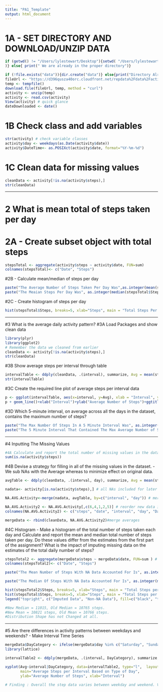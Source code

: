 ```yaml
---
title: "PA1_Template"
output: html_document
---
```


# 1A - SET DIRECTORY AND DOWNLOAD/UNZIP DATA
```r
if (getwd() != "/Users/lylestewart/Desktop"){setwd( "/Users/lylestewart/Desktop"
)} else{ print(" We are already in the proper directory")}

if (!file.exists("data")){dir.create("data")} else{print("Directory Already Exists")}
fileUrl <- "https://d396qusza40orc.cloudfront.net/repdata%2Fdata%2Factivity.zip"
temp <- tempfile()
download.file(fileUrl, temp, method = "curl")
activity <- unzip(temp)
activity <- read.csv(activity)
View(activity) # quick glance 
dateDownloaded <- date()
```
# 1B Check class and add variables 
```r
str(activity) # check variable classes  
activity$day <- weekdays(as.Date(activity$date))
activity$DateTime<- as.POSIXct(activity$date, format="%Y-%m-%d") 
```
# 1C Clean data for missing values 
```r
cleanData <- activity[!is.na(activity$steps),]
str(cleanData)
```

_____________________________________________
# 2 What is mean total of steps taken per day
# 2A - Create subset object with total steps
```r
stepsTotal <- aggregate(activity$steps ~ activity$date, FUN=sum)
colnames(stepsTotal)<- c("Date", "Steps")
```
#2B  - Calculate mean/median of steps per day
```r
paste("The Average Number of Steps Taken Per Day Was",as.integer(mean(stepsTotal$Steps)), "Steps")
paste("The Meaian Steps Per Day Was", as.integer(median(stepsTotal$Steps)),"Steps")
```
#2C  - Create histogram of steps per day 
```r
hist(stepsTotal$Steps, breaks=5, xlab="Steps", main = "Total Steps Per Day", col = "turquoise")
```

_____________________________________________
#3 What is the average daily activity pattern?
#3A Load Packages and show clean data 
```r
library(plyr)
library(ggplot2)
# Remember the data we cleaned from earlier
cleanData <- activity[!is.na(activity$steps),]
str(cleanData)
```

#3B Show average steps per interval through table
```r
intervalTable <- ddply(cleanData, .(interval), summarize, Avg = mean(steps))
str(intervalTable)
```

#3C Create the required line plot of average steps per interval data 
```r
p <- ggplot(intervalTable, aes(x=interval, y=Avg), xlab = "Interval", ylab="Average Number of Steps")
p + geom_line()+xlab("Interval")+ylab("Average Number of Steps")+ggtitle("Average Number of Steps per Interval")
```

#3D Which 5-minute interval, on average across all the days in the dataset, contains the maximum number of steps?
```r

paste("The Max Number Of Steps In A 5 Minute Interval Was", as.integer( max(intervalTable$Avg)), "Steps")
paste("The 5 Minute Interval That Contained The Max Average Number of Steps Was The", intervalTable[intervalTable$Avg==maxSteps,1], "Interval" )
```

_____________________________________________
#4 Inputting The Missing Values
```r
#4A Calculate and report the total number of missing values in the dataset (i.e. the total number of rows with NAs)
sum(is.na(activity$steps)) 
```

#4B Devise a strategy for filling in all of the missing values in the dataset. - We sub NAs with the Average whereas to minimize effect on original data. 
```r
avgTable <- ddply(cleanData, .(interval, day), summarize, Avg = mean(steps)) # avg steps per weekday/ interval 

nadata<- activity[is.na(activity$steps),] # all NAs included for later substitution

NA.AVG.Activity<-merge(nadata, avgTable, by=c("interval", "day")) # merge the NA and non NA data 

NA.AVG.Activity2 <- NA.AVG.Activity[,c(6,4,1,2,5)] # reorder new data in same format as the clean 
colnames(NA.AVG.Activity2) <- c("steps", "date", "interval", "day", "DateTime")

mergeData <- rbind(cleanData, NA.AVG.Activity2)#merge averages 
```
#4C Histogram - Make a histogram of the total number of steps taken each day and Calculate and report the mean and median total number of steps taken per day. Do these values differ from the estimates from the first part of the assignment? What is the impact of imputing missing data on the estimates of the total daily number of steps?
```r
stepsTotal2 <- aggregate(mergeData$steps ~ mergeData$date, FUN=sum ) # devise sum of steps per data to compare with orig step.
colnames(stepsTotal2)<- c("Date", "Steps") 

paste("The Mean Number of Steps With NA Data Accounted For Is", as.integer(mean(stepsTotal2$Steps)),"Steps")

paste("The Median Of Steps With NA Data Accounted For Is", as.integer(median(stepsTotal2$Steps)), "Steps")
```

```r
hist(stepsTotal2$Steps, breaks=5, xlab="Steps", main = "Total Steps per Day with NAs Fixed", col="Black")
hist(stepsTotal$Steps, breaks=5, xlab="Steps", main = "Total Steps per Day with NAs Fixed", col="Turquoise", add=T)
legend("topright", c("Imputed Data", "Non-NA Data"), fill=c("black", "turquoise") )
```

```r
#New Median = 11015, Old Median = 10765 steps. 
#New Mean = 10821 steps, Old Mean = 10766 steps.
#Distribution Shape has not Changed at all. 
```

_____________________________________________
#5 Are there differences in activity patterns between weekdays and weekends? - Make Interval Time Series
```r
mergeData$DayCategory <- ifelse(mergeData$day %in% c("Saturday", "Sunday"), "Weekend", "Weekday")
library(lattice) 

intervalTable2 <- ddply(mergeData, .(interval, DayCategory), summarize, Avg = mean(steps))
```

```r
xyplot(Avg~interval|DayCategory, data=intervalTable2, type="l",  layout = c(1,2),
       main="Average Steps per Interval Based on Type of Day", 
       ylab="Average Number of Steps", xlab="Interval")
```

```r
# Finding : Overall the step data varies between weekday and weekend. Various reasons could be the cause for this. 
```
